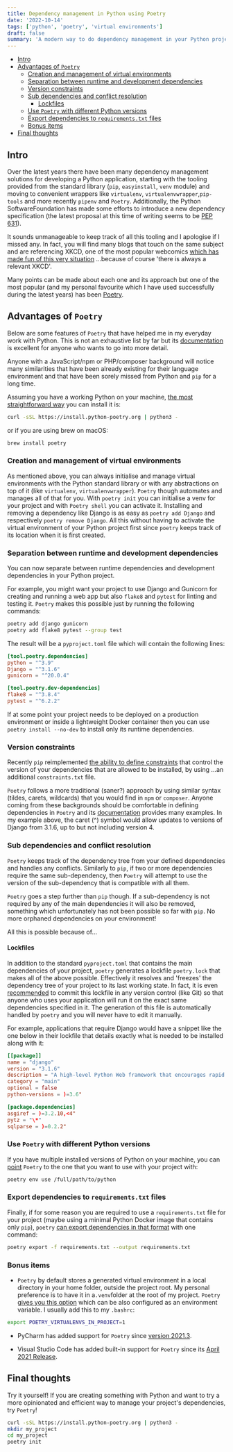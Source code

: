 ```yaml
---
title: Dependency management in Python using Poetry
date: '2022-10-14'
tags: ['python', 'poetry', 'virtual environments']
draft: false
summary: 'A modern way to do dependency management in your Python projects'
---
```


- [Intro](#intro)
- [Advantages of `Poetry`](#advantages-of-poetry)
  - [Creation and management of virtual environments](#creation-and-management-of-virtual-environments)
  - [Separation between runtime and development dependencies](#separation-between-runtime-and-development-dependencies)
  - [Version constraints](#version-constraints)
  - [Sub dependencies and conflict resolution](#sub-dependencies-and-conflict-resolution)
    - [Lockfiles](#lockfiles)
  - [Use `Poetry` with different Python versions](#use-poetry-with-different-python-versions)
  - [Export dependencies to `requirements.txt` files](#export-dependencies-to-requirementstxt-files)
  - [Bonus items](#bonus-items)
- [Final thoughts](#final-thoughts)

## Intro

Over the latest years there have been many dependency management solutions for developing a Python application, starting with the tooling provided from the standard library (`pip`, `easyinstall`, `venv` module) and moving to convenient wrappers like `virtualenv`, `virtualenvwrapper`,`pip-tools` and more recently `pipenv` and `Poetry`. Additionally, the Python SoftwareFoundation has made some efforts to introduce a new dependency specification (the latest proposal at this time of writing seems to be [PEP 631](https://www.python.org/dev/peps/pep-0631/)).

It sounds unmanageable to keep track of all this tooling and I apologise if I missed any. In fact, you will find many blogs that touch on the same subject and are referencing XKCD, one of the most popular webcomics [which has made fun of this very situation](https://xkcd.com/1987/) ...because of course 'there is always a relevant XKCD'.

Many points can be made about each one and its approach but one of the most popular (and my personal favourite which I have used successfully during the latest years) has been [Poetry](https://python-poetry.org/).

## Advantages of `Poetry`

Below are some features of `Poetry` that have helped me in my everyday work with Python. This is not an exhaustive list by far but its [documentation](https://python-poetry.org/docs/) is excellent for anyone who wants to go into more detail.

Anyone with a JavaScript/npm or PHP/composer background will notice many similarities that have been already existing for their language environment and that have been sorely missed from Python and `pip` for a long time.

Assuming you have a working Python on your machine, [the most straightforward way](https://python-poetry.org/docs/#installation) you can install it is:

```bash
curl -sSL https://install.python-poetry.org | python3 -
```

or if you are using brew on macOS:

```bash
brew install poetry
```

### Creation and management of virtual environments

As mentioned above, you can always initialise and manage virtual environments with the Python standard library or with any abstractions on top of it (like `virtualenv`, `virtualenvwrapper`). `Poetry` though automates and manages all of that for you. With `poetry init` you can initialise a venv for your project and with `Poetry shell` you can activate it. Installing and removing a dependency like Django is as easy as `poetry add Django` and respectively `poetry remove Django`. All this without having to activate the virtual environment of your Python project first since `poetry` keeps track of its location when it is first created.

### Separation between runtime and development dependencies

You can now separate between runtime dependencies and development dependencies in your Python project.

For example, you might want your project to use Django and Gunicorn for creating and running a web app but also `flake8` and `pytest` for linting and testing it. `Poetry` makes this possible just by running the following commands:

```bash
poetry add django gunicorn
poetry add flake8 pytest --group test
```

The result will be a `pyproject.toml` file which will contain the following lines:

```toml
[tool.poetry.dependencies]
python = "^3.9"
Django = "^3.1.6"
gunicorn = "^20.0.4"

[tool.poetry.dev-dependencies]
flake8 = "^3.8.4"
pytest = "^6.2.2"
```

If at some point your project needs to be deployed on a production environment or inside a lightweight Docker container then you can use `poetry install --no-dev` to install only its runtime dependencies.

### Version constraints

Recently `pip` reimplemented [the ability to define constraints](https://pip.pypa.io/en/stable/user_guide/#constraints-files) that control the version of your dependencies that are allowed to be installed, by using ...an additional `constraints.txt` file.

`Poetry` follows a more traditional (saner?) approach by using similar syntax (tildes, carets, wildcards) that you would find in `npm` or `composer`. Anyone coming from these backgrounds should be comfortable in
defining dependencies in `Poetry` and its [documentation](https://python-poetry.org/docs/dependency-specification/#version-constraints) provides many examples. In my example above, the caret (^) symbol would allow updates to versions of Django from 3.1.6, up to but not including version 4.

### Sub dependencies and conflict resolution

`Poetry` keeps track of the dependency tree from your defined dependencies and handles any conflicts. Similarly to `pip`, if two or more dependencies require the same sub-dependency, then `Poetry` will attempt to use the version of the sub-dependency that is compatible with all them.

`Poetry` goes a step further than `pip` though. If a sub-dependency is not required by any of the main dependencies it will also be removed, something which unfortunately has not been possible so far with `pip`. No more orphaned dependencies on your environment!

All this is possible because of...

#### Lockfiles

In addition to the standard `pyproject.toml` that contains the main dependencies of your project, `poetry` generates a lockfile `poetry.lock` that makes all of the above possible. Effectively it resolves and 'freezes' the dependency tree of your project to its last working state. In fact, it is even [recommended](https://python-poetry.org/docs/basic-usage/#commit-your-poetrylock-file-to-version-control) to commit this lockfile in any version control (like Git) so that anyone who uses your application will run it on the exact same dependencies specified in it. The generation of this file is automatically handled by `poetry` and you will never have to edit it manually.

For example, applications that require Django would have a snippet like the one below in their lockfile that details exactly what is needed to be installed along with it:

```toml
[[package]]
name = "django"
version = "3.1.6"
description = "A high-level Python Web framework that encourages rapid development and clean, pragmatic design."
category = "main"
optional = false
python-versions = )=3.6"

[package.dependencies]
asgiref = )=3.2.10,<4"
pytz = "\*"
sqlparse = )=0.2.2"
```

### Use `Poetry` with different Python versions

If you have multiple installed versions of Python on your machine, you can [point](https://python-poetry.org/docs/managing-environments/#switching-between-environments) `Poetry` to the one that you want to use with your project with:

```bash
poetry env use /full/path/to/python
```

### Export dependencies to `requirements.txt` files

Finally, if for some reason you are required to use a `requirements.txt` file for your project (maybe using a minimal Python Docker image that contains only `pip`), `poetry` [can export dependencies in that format](https://python-poetry.org/docs/cli/#export) with one command:

```bash
poetry export -f requirements.txt --output requirements.txt
```

### Bonus items

- `Poetry` by default stores a generated virtual environment in a local directory in your home folder, outside the project root. My personal preference is to have it in a`.venv`folder at the root of my project. `Poetry` [gives you this option](https://python-poetry.org/docs/configuration/#virtualenvsin-project-boolean) which can be also configured as an environment variable. I usually add this to my `.bashrc`:

```bash
export POETRY_VIRTUALENVS_IN_PROJECT=1
```

- PyCharm has added support for `Poetry` since [version 2021.3](https://blog.jetbrains.com/pycharm/2021/12/2021-3/#Poetry_Support).

- Visual Studio Code has added built-in support for `Poetry` since its [April 2021 Release](https://devblogs.microsoft.com/python/python-in-visual-studio-code-april-2021-release/).

## Final thoughts

Try it yourself! If you are creating something with Python and want to try a more opinionated and efficient way to manage your project's dependencies, try `Poetry`!

```bash
curl -sSL https://install.python-poetry.org | python3 -
mkdir my_project
cd my_project
poetry init
```


